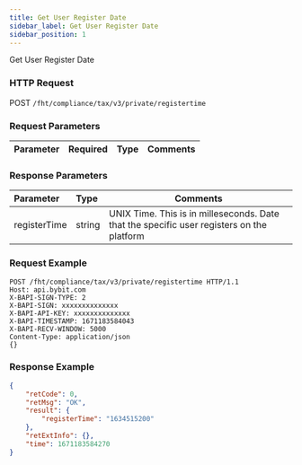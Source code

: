 ```yaml
---
title: Get User Register Date
sidebar_label: Get User Register Date
sidebar_position: 1
---
```

Get User Register Date

### HTTP Request
POST `/fht/compliance/tax/v3/private/registertime`

### Request Parameters
| Parameter | Required | Type | Comments|
|:----- |:-------|:-----|------ |

### Response Parameters
| Parameter | Type | Comments|
|:----- |:-----|----- |
|registerTime|string|UNIX Time. This is in milleseconds. Date that the specific user registers on the platform|

### Request Example

<Tabs>
<TabItem value="console" label="Console">

```http
POST /fht/compliance/tax/v3/private/registertime HTTP/1.1
Host: api.bybit.com
X-BAPI-SIGN-TYPE: 2
X-BAPI-SIGN: xxxxxxxxxxxxxx
X-BAPI-API-KEY: xxxxxxxxxxxxxx
X-BAPI-TIMESTAMP: 1671183584043
X-BAPI-RECV-WINDOW: 5000
Content-Type: application/json
{}
```

</TabItem>
</Tabs>

### Response Example

<Tabs>
<TabItem value="js linear" label="assets">

```json
{
    "retCode": 0,
    "retMsg": "OK",
    "result": {
        "registerTime": "1634515200"
    },
    "retExtInfo": {},
    "time": 1671183584270
}
```
</TabItem>
</Tabs>